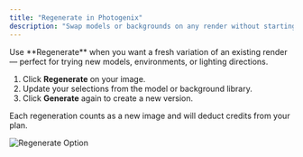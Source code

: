 ```yaml
---
title: "Regenerate in Photogenix"
description: "Swap models or backgrounds on any render without starting over."
---
```


<Info>
Use **Regenerate** when you want a fresh variation of an existing render — perfect for trying new models, environments, or lighting directions.
</Info>

1. Click **Regenerate** on your image.  
2. Update your selections from the model or background library.  
3. Click **Generate** again to create a new version.

<Note>
Each regeneration counts as a new image and will deduct credits from your plan.
</Note>

![Regenerate Option](https://assets.catalogix.ai/f11eab894bc8b4d5b13f1d8c96bdefe4)
